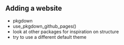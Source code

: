 ## Adding a website

- pkgdown
- use_pkgdown_github_pages()
- look at other packages for inspiration on structure
- try to use a different default theme

